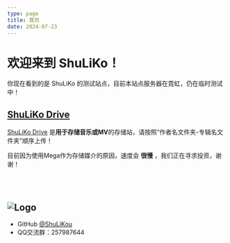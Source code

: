 ```yaml
---
type: page
title: 首页
date: 2024-07-23
---
```



# 欢迎来到 ShuLiKo！
你现在看到的是 ShuLiKo 的测试站点，目前本站点服务器在霓虹，仍在临时测试中！

## <a href="https://slk-drive.bangumi.cyou">ShuLiKo Drive</a>
<a href="https://slk-drive.bangumi.cyou">ShuLiKo Drive</a> 是**用于存储音乐或MV**的存储站，请按照“作者名文件夹-专辑名文件夹”顺序上传！

目前因为使用Mega作为存储媒介的原因，速度会 **很慢** ，我们正在寻求投资，谢谢！


<br></br>

<Image
  src="/images/leaf.svg"
  alt="Logo"
  width={35}
  height={35}
  priority
/>
---

- GitHub [@ShuLiKou](https://github.com/ShuLiKo)
- QQ交流群：257987644